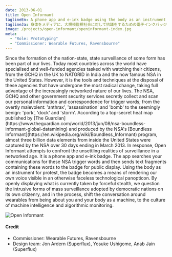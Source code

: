 ```yaml
---
date: 2013-06-01
title: Open Informant
taglineEn: A phone app and e-ink badge using the body as an instrument for protest against mass surveillance
taglineJa: 身体をメディアに、大規模監視社会に対して抗議をするための電子インクバッジとスマートフォンアプリ
image: /projects/open-informant/openinformant-index.jpg
meta:
  - "Role: Prototyping"
  - "Commissioner: Wearable Futures, Ravensbourne"
---
```



<Monolingual>
  Since the formation of the nation-state, state surveillance of some form has
  been part of our lives. Today most countries across the world have specialised
  and well-funded agencies tasked with watching their citizens, from the GCHQ in
  the UK to NATGRID in India and the now famous NSA in the United States.
</Monolingual>

<Monolingual>
  However, it is the tools and techniques at the disposal of these agencies that
  have undergone the most radical change, taking full advantage of the
  increasingly networked nature of our lives. The NSA, GCHQ and other government
  security services secretly collect and scan our personal information and
  correspondence for trigger words; from the overtly malevolent: 'anthrax',
  'assassination' and 'bomb' to the seemingly benign: 'pork', 'dock' and
  'storm'. According to a top-secret heat map published by [The
  Guardian](https://www.theguardian.com/world/2013/jun/08/nsa-boundless-informant-global-datamining)
  and produced by the NSA's [Boundless
  Informant](https://en.wikipedia.org/wiki/Boundless_Informant) program, almost
  three billion data elements from inside the United States were captured by the
  NSA over 30 days ending in March 2013.
</Monolingual>

<Monolingual>
  In response, Open Informant attempts to confront the unsettling realities of
  surveillance in a networked age. It is a phone app and e-ink badge. The app
  searches your communications for these NSA trigger words and then sends text
  fragments containing these words to the badge for public display. Using the
  body as an instrument for protest, the badge becomes a means of rendering our
  own voice visible in an otherwise faceless technological panopticon. By openly
  displaying what is currently taken by forceful stealth, we question the
  intrusive forms of mass surveillance adopted by democratic nations on its own
  citizenry, and in the process, shift the conversation around wearables from
  being about you and your body as a machine, to the culture of machine
  intelligence and algorithmic monitoring.
</Monolingual>

![Open Informant](/projects/open-informant/openinformant-1.jpg)

#### Credit

<Monolingual>

- Commissioner: Wearable Futures, Ravensbourne
- Design team: Jon Ardern (Superflux), Yosuke Ushigome, Anab Jain (Superflux)

</Monolingual>

